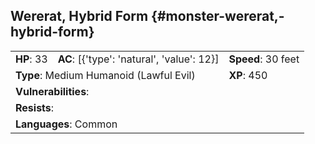 ## Wererat, Hybrid Form {#monster-wererat,-hybrid-form}

```{=html}
<table class="table table-striped">
    <tbody>
        <tr>                    
            <td><b>HP</b>: 33</td>
            <td><b>AC</b>: [{'type': 'natural', 'value': 12}]</td>
            <td><b>Speed</b>: 30 feet</td>
        </tr>
        <tr>
            <td colspan="2"><b>Type</b>: Medium Humanoid (Lawful Evil)</td>
            <td><b>XP</b>: 450</td>
        </tr>
        <tr>
            <td colspan="3"><b>Vulnerabilities</b>: </td>
        </tr>
        <tr>
            <td colspan="3"><b>Resists</b>: </td>
        </tr>
        <tr>
            <td colspan="3"><b>Languages</b>: Common</td>
        </tr>
    </tbody>
</table>
```